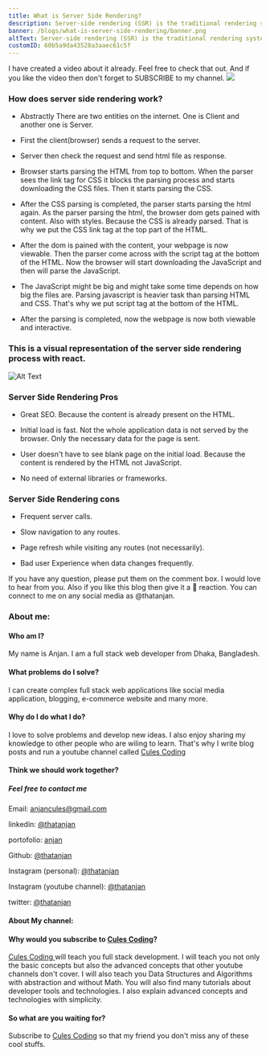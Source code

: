 ```yaml
---
title: What is Server Side Rendering?
description: Server-side rendering (SSR) is the traditional rendering system. Here the server serves the static HTML, CSS, JavaScript and other static assets. The content of the webpage is rendered by HTML itself.
banner: /blogs/what-is-server-side-rendering/banner.png
altText: Server-side rendering (SSR) is the traditional rendering system. Here the server serves the static HTML, CSS, JavaScript and other static assets. The content of the webpage is rendered by HTML itself.
customID: 60b5a9da43528a3aaec61c5f
---
```


I have created a video about it already. Feel free to check that out. And if you like the video then don't forget to SUBSCRIBE to my channel.
[![](http://img.youtube.com/vi/LuG1KNowti4/0.jpg)](http://www.youtube.com/watch?v=LuG1KNowti4 "")

### How does server side rendering work?

- Abstractly There are two entities on the internet. One is Client and another one is Server.

- First the client(browser) sends a request to the server.

- Server then check the request and send html file as response.

- Browser starts parsing the HTML from top to bottom. When the parser sees the link tag for CSS it blocks the parsing process and starts downloading the CSS files. Then it starts parsing the CSS.

- After the CSS parsing is completed, the parser starts parsing the html again. As the parser parsing the html, the browser dom gets pained with content. Also with styles. Because the CSS is already parsed. That is why we put the CSS link tag at the top part of the HTML.

- After the dom is pained with the content, your webpage is now viewable. Then the parser come across with the script tag at the bottom of the HTML. Now the browser will start downloading the JavaScript and then will parse the JavaScript.

- The JavaScript might be big and might take some time depends on how big the files are. Parsing javascript is heavier task than parsing HTML and CSS. That's why we put script tag at the bottom of the HTML.

- After the parsing is completed, now the webpage is now both viewable and interactive.

### This is a visual representation of the server side rendering process with react.
![Alt Text](https://dev-to-uploads.s3.amazonaws.com/uploads/articles/k48w5ip0hsughbloc3ji.png)

### Server Side Rendering Pros

- Great SEO. Because the content is already present on the HTML.

- Initial load is fast. Not the whole application data is not served by the browser. Only the necessary data for the page is sent.

- User doesn't have to see blank page on the initial load. Because the content is rendered by the HTML not JavaScript.

- No need of external libraries or frameworks.

### Server Side Rendering cons

- Frequent server calls.

- Slow navigation to any routes.

- Page refresh while visiting any routes (not necessarily).

- Bad user Experience when data changes frequently.

If you have any question, please put them on the comment box. I would love to hear from you. Also if you like this blog then give it a 💖 reaction.  You can connect to me on any social media as @thatanjan.

### About me:

#### Who am I?

My name is Anjan. I am a full stack web developer from Dhaka, Bangladesh.

#### What problems do I solve?

I can create complex full stack web applications like social media application, blogging, e-commerce website and many more.

#### Why do I do what I do?

I love to solve problems and develop new ideas. I also enjoy sharing my knowledge to other people who are wiling to learn. That's why I write blog posts and run a youtube channel called [Cules Coding](https://www.youtube.com/channel/UCBaGowNYTUsm3IDaHbLRMYw?sub_confirmation=1)

#### Think we should work together?

##### Feel free to contact me

Email: anjancules@gmail.com

linkedin: [@thatanjan](https://linkedin.com/in/thatanjan/)

portofolio: [anjan](https://anjan.vercel.app/)

Github: [@thatanjan](https://github.com/thatAnjan/)

Instagram (personal): [@thatanjan](https://instagram.com/thatAnjan/)

Instagram (youtube channel): [@thatanjan](https://instagram.com/cules_coding/)

twitter: [@thatanjan](https://twitter.com/thatAnjan)

#### About My channel:

#### Why would you subscribe to [Cules Coding](https://www.youtube.com/channel/UCBaGowNYTUsm3IDaHbLRMYw?sub_confirmation=1)?

[ Cules Coding ](https://www.youtube.com/channel/UCBaGowNYTUsm3IDaHbLRMYw?sub_confirmation=1) will teach you full stack development. I will teach you not only the basic concepts but also the advanced concepts that other youtube channels don't cover. I will also teach you Data Structures and Algorithms with abstraction and without Math. You will also find many tutorials about developer tools and technologies. I also explain advanced concepts and technologies with simplicity.

#### So what are you waiting for?

Subscribe to [Cules Coding](https://www.youtube.com/channel/UCBaGowNYTUsm3IDaHbLRMYw?sub_confirmation=1)
so that my friend you don't miss any of these cool stuffs.


